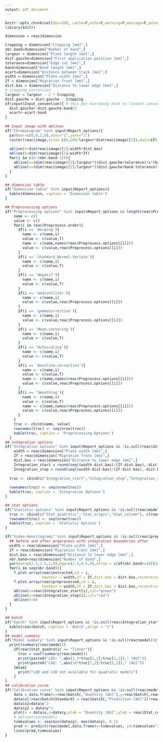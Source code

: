 ```yaml
---
output: pdf_document
---
```


```r
knitr::opts_chunk$set(dpi=300, cache=F,echo=F,warning=F,message=F,autodep=T,dev=c("pdf"))
library(knitr)
```

```r
dimension = reac$dimension

Cropping = dimension["Cropping [mm]",]
nbr.band=dimension["Number of band",]
largeur = dimension["Plate length [mm]",]
dist.gauche=dimension["First application position [mm]",]
tolerance=dimension["Edge cut [mm]",]
band=dimension["Band length [mm]",]
ecart=dimension["Distance between track [mm]",]
width = dimension["Plate width [mm]",]
Zf = dimension["Migration front [mm]",]
dist.bas = dimension["Distance to lower edge [mm]",]
# cropping correction
largeur = largeur - 2 * Cropping
dist.gauche = dist.gauche - Cropping
if(input$Input_convention){ # this put everybody back to linomat convention
  dist.gauche<-dist.gauche-band/2
  ecart<-ecart-band
}
    
## Input image with ablines
if("Chromatogram" %in% input$Report_options){
  par(mar=c(0,0,2,0),xaxs="i",yaxs="i")
  raster(reac$image,xlim= c(0,200/largeur*dim(reac$image)[2]),main=if(is.null(input$Input_image)){"Demonstration file"}else{reac$image.name})
  
  abline(h=dim(reac$image)[1]/width*dist.bas)
  abline(h=dim(reac$image)[1]/width*Zf)
  for(i in c(0:(nbr.band-1))){
    abline(v=(dim(reac$image)[2]/largeur*((dist.gauche+tolerance)+i*(band+ecart))),col="green")
    abline(v=(dim(reac$image)[2]/largeur*((dist.gauche+band-tolerance)+i*(band+ecart))),col="red")
  }
}

## dimension table
if("Dimension table" %in% input$Report_options){
  kable(dimension, caption = 'Dimension table')
}
```


```r
## Preprocessing options
if("Preprocessing options" %in% input$Report_options && length(reac$Preprocess.order)>0){
    name <- c()
    value <- c()
    for(i in reac$Preprocess.order){
      if(i == 'Warping'){
        name <- c(name,i)
        value <- c(value,T)
        name <- c(name,names(reac$Preprocess.options[[i]]))
        value <- c(value,reac$Preprocess.options[[i]])
      }
      if(i == 'Standard.Normal.Variate'){
        name <- c(name,i)
        value <- c(value,T)
      }
      if(i == 'Negatif'){
        name <- c(name,i)
        value <- c(value,T)
      }
      if(i == 'medianFilter'){
        name <- c(name,i)
        value <- c(value,reac$Preprocess.options[[i]])
      }
      if(i == 'gammaCorrection'){
        name <- c(name,i)
        value <- c(value,reac$Preprocess.options[[i]])
      }
      if(i == 'Mean.centering'){
        name <- c(name,i)
        value <- c(value,T)
      }
      if(i == 'Autoscaling'){
        name <- c(name,i)
        value <- c(value,T)
      }
      if(i == 'Baseline.correction'){
        name <- c(name,i)
        value <- c(value,T)
        name <- c(name,names(reac$Preprocess.options[[i]]))
        value <- c(value,reac$Preprocess.options[[i]])
      }
      if(i == 'Smoothing'){
        name <- c(name,i)
        value <- c(value,T)
        name <- c(name,names(reac$Preprocess.options[[i]]))
        value <- c(value,reac$Preprocess.options[[i]])
      }
    }
    truc <- cbind(name, value)
    rownames(truc) <- seq(nrow(truc))
    kable(truc, caption = 'Preprocessing Options')
  }
## integration options
if("Integration options" %in% input$Report_options && !is.null(reac$Integration_start)){
    width = reac$dimension["Plate width [mm]",]
    Zf = reac$dimension["Migration front [mm]",]
    dist.bas = reac$dimension["Distance to lower edge [mm]",]
    Integration_start = round(seq((width-dist.bas)/(Zf-dist.bas),-dist.bas/(Zf-dist.bas),length.out=dim(reac$preprocessed)[2])[mean(reac$Integration_start)],2)
    Integration_stop = round(seq((width-dist.bas)/(Zf-dist.bas),-dist.bas/(Zf-dist.bas),length.out=dim(reac$preprocessed)[2])[mean(reac$Integration_stop)],2)
  
  truc <- cbind(c("Integration_start","Integration_stop","Integration_mode"), c(Integration_start,Integration_stop,reac$Integration_mode))
  
  rownames(truc) <- seq(nrow(truc))
  kable(truc, caption = 'Integration Options')
}

## stat options
if("Statistic options" %in% input$Report_options && !is.null(reac$model)){
  truc <- cbind(c("Stat_quadratic","Stat_origin","Stat_column"), c(reac$Stat_quadratic,reac$Stat_origin,reac$Stat_column))
  rownames(truc) <- seq(nrow(truc))
  kable(truc, caption = 'Statistic Options')
}
```


```r

if("Video-densitograms" %in% input$Report_options && !is.null(reac$preprocessed)){
  ## before and after preprocess with integration boundaries after
  width = reac$dimension["Plate width [mm]",]
  Zf = reac$dimension["Migration front [mm]",]
  dist.bas = reac$dimension["Distance to lower edge [mm]",]
  nbr.band=reac$dimension["Number of band",]
  par(mar=c(2.5,2.5,2,0),mgp=c(1.5,0.5,0),mfrow = c(if(nbr.band>=10){10}else{nbr.band},2),cex=0.6)
  for(i in seq(nbr.band)){
    f.plot.array(reac$extracted,id = i,
                 hauteur = width,Zf = Zf,dist.bas = dist.bas,reconstruct = T,main=paste0("Before preprocessing - Track ",i))
    f.plot.array(reac$preprocessed,id = i,
                 hauteur = width,Zf = Zf,dist.bas = dist.bas,reconstruct = F,main=paste0("After preprocessing - Track ",i))
    abline(v=reac$Integration_start[i],col="green")
    abline(v=reac$Integration_stop[i],col="red")
    abline(h=0)
  }
}
```

```r
## batch
if("batch" %in% input$Report_options && !is.null(reac$Integration_start)){
  kable(reac$batch, caption = 'Batch',align = "c")
}
## model summary
if("Model summary" %in% input$Report_options && !is.null(reac$model)){
  print(summary(reac$model))
    if(reac$Stat_quadratic == "linear"){
      truc = coef(summary(reac$model))
      print(paste0("LOD: ",abs(3.3*truc[1,2]/truc[2,1])," [AU]"))
      print(paste0("LOQ: ",abs(10*truc[1,2]/truc[2,1])," [AU]"))
    }else{
      print("LOD and LOQ not available for quadratic models")
    }
}
## calibration curve
if("Calibration curve" %in% input$Report_options && !is.null(reac$model)){
    data = data.frame(x=reac$batch[,"Quantity [AU]"],y=reac$batch[,reac$Stat_column])
    data$x[!reac$batch$Standard] = reac$batch[,"Prediction [AU]"][!reac$batch$Standard]
    data$x2=data$x^2
    data$y2 = data$y^2
    plot(x = data$x,y=data$y,xlab = "Quantity [AU]",ylab = reac$Stat_column,pch = 4,col=(!reac$batch$Standard)+1)
    # abline(reac$model)
    timevalues <- seq(min(data$y), max(data$y), 0.1)
    pred <- predict(reac$model,data.frame(y=timevalues, y2=timevalues^2))
    lines(pred,timevalues)
}
```
